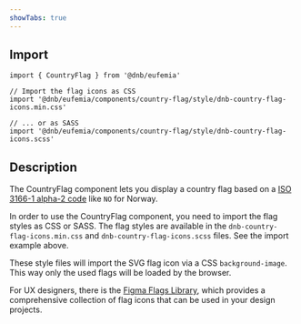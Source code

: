 ```yaml
---
showTabs: true
---
```


## Import

```tsx
import { CountryFlag } from '@dnb/eufemia'

// Import the flag icons as CSS
import '@dnb/eufemia/components/country-flag/style/dnb-country-flag-icons.min.css'

// ... or as SASS
import '@dnb/eufemia/components/country-flag/style/dnb-country-flag-icons.scss'
```

## Description

The CountryFlag component lets you display a country flag based on a [ISO 3166-1 alpha-2 code](https://en.wikipedia.org/wiki/ISO_3166-1_alpha-2) like `NO` for Norway.

In order to use the CountryFlag component, you need to import the flag styles as CSS or SASS. The flag styles are available in the `dnb-country-flag-icons.min.css` and `dnb-country-flag-icons.scss` files. See the import example above.

These style files will import the SVG flag icon via a CSS `background-image`. This way only the used flags will be loaded by the browser.

For UX designers, there is the [Figma Flags Library](https://www.figma.com/design/Uc4ydRIqv0Ab4YiR6mSOZH/Eufemia---Flags), which provides a comprehensive collection of flag icons that can be used in your design projects.
